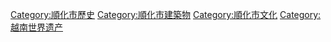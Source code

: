 [[Category:順化市歷史|Category:順化市歷史]]
[[Category:順化市建築物|Category:順化市建築物]]
[[Category:順化市文化|Category:順化市文化]]
[[Category:越南世界遗产|Category:越南世界遗产]]